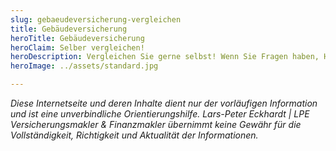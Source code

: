 ```yaml
---
slug: gebaeudeversicherung-vergleichen
title: Gebäudeversicherung
heroTitle: Gebäudeversicherung
heroClaim: Selber vergleichen!
heroDescription: Vergleichen Sie gerne selbst! Wenn Sie Fragen haben, Hilfe benötigen oder unsere erweiterten Serviceangebote nutzen möchten, nehmen Sie Kontakt zu uns auf. Kümmern Sie sich um alles allein, haben Sie in der Regel keinen finanziellen Vorteil. Unser kompetenter Rat kostet Sie nichts zusätzlich, sichert Ihnen fachliche Unterstützung – auch im Schadenfall.
heroImage: ../assets/standard.jpg

---
```




<CompareBox url="https://lotse.softfair-server.de/b2c/#/ergebnis/wg?userexid=2d4bb434-1306-11e5-8000-fc8c26b417db" />

<ContactAndCompareBox />

<ProvenExpert />

<AwardBox />

_Diese Internetseite und deren Inhalte dient nur der vorläufigen Information und ist eine unverbindliche Orientierungshilfe. Lars-Peter Eckhardt | LPE Versicherungsmakler & Finanzmakler übernimmt keine Gewähr für die Vollständigkeit,
Richtigkeit und Aktualität der Informationen._

